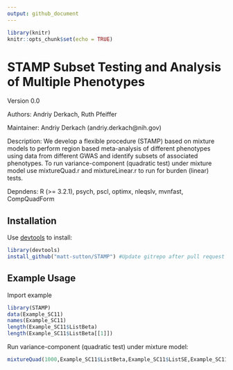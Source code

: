 ```yaml
---
output: github_document
---
```


```r
library(knitr)
knitr::opts_chunk$set(echo = TRUE)
```

STAMP Subset Testing and Analysis of Multiple Phenotypes
========================================================

Version 0.0

Authors: Andriy Derkach, Ruth Pfeiffer

Maintainer: Andriy Derkach (andriy.derkach@nih.gov)

Description:  We develop a flexible procedure (STAMP) based on mixture models to perform region based meta-analysis of different phenotypes using data from different GWAS and identify subsets of associated phenotypes. To run variance-component (quadratic test) under mixture model use mixtureQuad.r and mixtureLinear.r to run for burden (linear) tests.

Depndens:
  R (>= 3.2.1),
  psych,
  pscl,
  optimx,
  nleqslv,
  mvnfast,
  CompQuadForm

Installation
------------

Use [devtools](https://github.com/hadley/devtools) to install:

```R
library(devtools)
install_github("matt-sutton/STAMP") #Update gitrepo after pull request
```
Example Usage 
--------------
Import example
```r
library(STAMP)
data(Example_SC11)
names(Example_SC11)
length(Example_SC11$ListBeta)
length(Example_SC11$ListBeta[[1]])
```

Run variance-component (quadratic test) under mixture model:
```R
mixtureQuad(1000,Example_SC11$ListBeta,Example_SC11$ListSE,Example_SC11$ListCor,Example_SC11$MafList)
```


